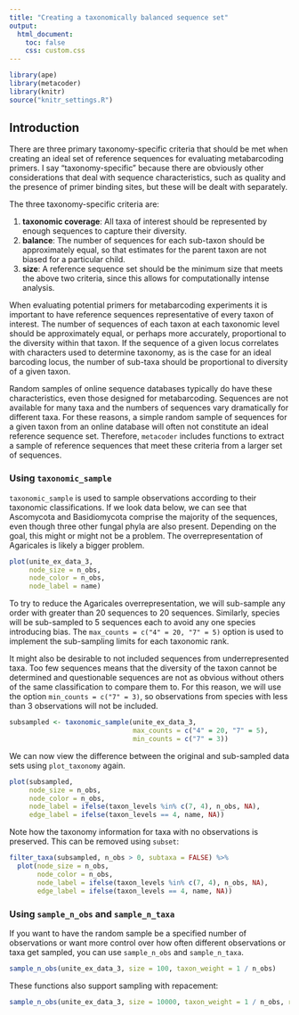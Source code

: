 ```yaml
---
title: "Creating a taxonomically balanced sequence set"
output:
  html_document:
    toc: false
    css: custom.css
---
```


```r
library(ape)
library(metacoder)
library(knitr)
source("knitr_settings.R")
```

## Introduction

There are three primary taxonomy-specific criteria that should be met when creating an ideal set of reference sequences for evaluating metabarcoding primers.
I say "taxonomy-specific" because there are obviously other considerations that deal with sequence characteristics, such as quality and the presence of primer binding sites, but these will be dealt with separately.

The three taxonomy-specific criteria are: 

1. **taxonomic coverage**: All taxa of interest should be represented by enough sequences to capture their diversity.
2. **balance**: The number of sequences for each sub-taxon should be approximately equal, so that estimates for the parent taxon are not biased for a particular child. 
3. **size**: A reference sequence set should be the minimum size that meets the above two criteria, since this allows for computationally intense analysis. 

When evaluating potential primers for metabarcoding experiments it is important to have reference sequences representative of every taxon of interest.
The number of sequences of each taxon at each taxonomic level should be approximately equal, or perhaps more accurately, proportional to the diversity within that taxon.
If the sequence of a given locus correlates with characters used to determine taxonomy, as is the case for an ideal barcoding locus, the number of sub-taxa should be proportional to diversity of a given taxon. 

Random samples of online sequence databases typically do have these characteristics, even those designed for metabarcoding. 
Sequences are not available for many taxa and the numbers of sequences vary dramatically for different taxa. 
For these reasons, a simple random sample of sequences for a given taxon from an online database will often not constitute an ideal reference sequence set. 
Therefore, `metacoder` includes functions to extract a sample of reference sequences that meet these criteria from a larger set of sequences. 

### Using `taxonomic_sample`

`taxonomic_sample` is used to sample observations according to their taxonomic classifications. 
If we look data below, we can see that Ascomycota and Basidiomycota comprise the majority of the sequences, even though three other fungal phyla are also present.
Depending on the goal, this might or might not be a problem.
The overrepresentation of Agaricales is likely a bigger problem. 

```r
plot(unite_ex_data_3,
     node_size = n_obs,
     node_color = n_obs,
     node_label = name)
```

To try to reduce the Agaricales overrepresentation, we will sub-sample any order with greater than 20 sequences to 20 sequences.
Similarly, species will be sub-sampled to 5 sequences each to avoid any one species introducing bias.
The `max_counts = c("4" = 20, "7" = 5)` option is used to implement the sub-sampling limits for each taxonomic rank. 

It might also be desirable to not included sequences from underrepresented taxa.
Too few sequences means that the diversity of the taxon cannot be determined and questionable sequences are not as obvious without others of the same classification to compare them to.
For this reason, we will use the option `min_counts = c("7" = 3)`, so observations from species with less than 3 observations will not be included.

```r
subsampled <- taxonomic_sample(unite_ex_data_3,
                               max_counts = c("4" = 20, "7" = 5),
                               min_counts = c("7" = 3))
```

We can now view the difference between the original and sub-sampled data sets using `plot_taxonomy` again.

```r
plot(subsampled,
     node_size = n_obs,
     node_color = n_obs,
     node_label = ifelse(taxon_levels %in% c(7, 4), n_obs, NA),
     edge_label = ifelse(taxon_levels == 4, name, NA))
```

Note how the taxonomy information for taxa with no observations is preserved. 
This can be removed using `subset`:

```r
filter_taxa(subsampled, n_obs > 0, subtaxa = FALSE) %>%
  plot(node_size = n_obs,
       node_color = n_obs,
       node_label = ifelse(taxon_levels %in% c(7, 4), n_obs, NA),
       edge_label = ifelse(taxon_levels == 4, name, NA))
```


### Using `sample_n_obs` and `sample_n_taxa`

If you want to have the random sample be a specified number of observations or want more control over how often different observations or taxa get sampled, you can use `sample_n_obs` and `sample_n_taxa`.

```r
sample_n_obs(unite_ex_data_3, size = 100, taxon_weight = 1 / n_obs)
```

These functions also support sampling with repacement: 

```r
sample_n_obs(unite_ex_data_3, size = 10000, taxon_weight = 1 / n_obs, replace = TRUE)
```
